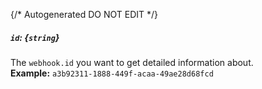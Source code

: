 {/* Autogenerated DO NOT EDIT  */}
##### `id`: *{`string`}*
The `webhook.id` you want to get detailed information about.
<br/>
**Example:** `a3b92311-1888-449f-acaa-49ae28d68fcd`

